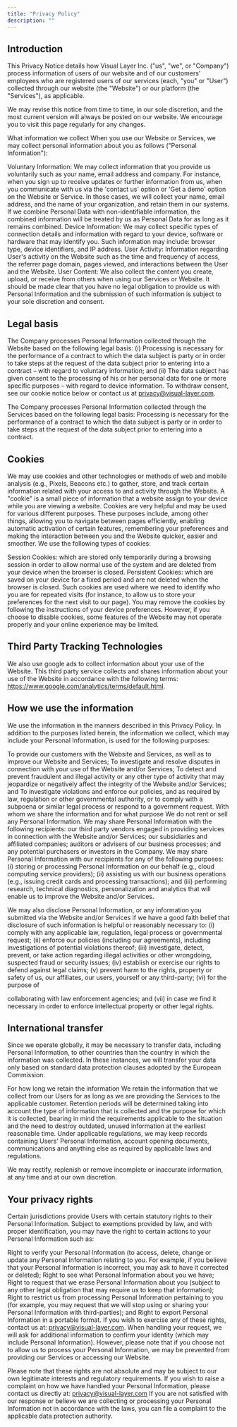 ```yaml
---
title: "Privacy Policy"
description: ""
---
```


## Introduction
This Privacy Notice details how Visual Layer Inc. ("us", "we", or "Company") process
information of users of our website and of our customers' employees who are
registered users of our services (each, "you" or "User") collected through our website
(the "Website") or our platform (the "Services"), as applicable.

We may revise this notice from time to time, in our sole discretion, and the most
current version will always be posted on our website. We encourage you to visit this page regularly for any changes.

What information we collect
When you use our Website or Services, we may collect personal information about you
as follows ("Personal Information"):

Voluntary Information: We may collect information that you provide us
voluntarily such as your name, email address and company. For instance, when
you sign up to receive updates or further information from us, when you
communicate with us via the 'contact us' option or 'Get a demo' option on the
Website or Service. In those cases, we will collect your name, email address,
and the name of your organization, and retain them in our systems. If we
combine Personal Data with non-identifiable information, the combined
information will be treated by us as Personal Data for as long as it remains
combined.
Device Information: We may collect specific types of connection details and
information with regard to your device, software or hardware that may identify
you. Such information may include: browser type, device identifiers, and IP
address.
User Activity: Information regarding User's activity on the Website such as the
time and frequency of access, the referrer page domain, pages viewed, and
interactions between the User and the Website.
User Content: We also collect the content you create, upload, or receive from
others when using our Services or Website.
It should be made clear that you have no legal obligation to provide us with Personal
Information and the submission of such information is subject to your sole discretion
and consent.

## Legal basis
The Company processes Personal Information collected through the Website based on
the following legal basis: (i) Processing is necessary for the performance of a contract
to which the data subject is party or in order to take steps at the request of the data
subject prior to entering into a contract – with regard to voluntary information; and (ii)
The data subject has given consent to the processing of his or her personal data for
one or more specific purposes – with regard to device information. To withdraw
consent, see our cookie notice below or contact us at privacy@visual-layer.com.

The Company processes Personal Information collected through the Services based on
the following legal basis: Processing is necessary for the performance of a contract to
which the data subject is party or in order to take steps at the request of the data
subject prior to entering into a contract.

## Cookies
We may use cookies and other technologies or methods of web and mobile analysis
(e.g., Pixels, Beacons etc.) to gather, store, and track certain information related with
your access to and activity through the Website. A "cookie" is a small piece of
information that a website assign to your device while you are viewing a website.
Cookies are very helpful and may be used for various different purposes. These
purposes include, among other things, allowing you to navigate between pages
efficiently, enabling automatic activation of certain features, remembering your
preferences and making the interaction between you and the Website quicker, easier
and smoother.
We use the following types of cookies:

Session Cookies: which are stored only temporarily during a browsing session
in order to allow normal use of the system and are deleted from your device
when the browser is closed.
Persistent Cookies: which are saved on your device for a fixed period and are
not deleted when the browser is closed. Such cookies are used where we need
to identify who you are for repeated visits (for instance, to allow us to store your
preferences for the next visit to our page).
You may remove the cookies by following the instructions of your device preferences.
However, if you choose to disable cookies, some features of the Website may not
operate properly and your online experience may be limited.

## Third Party Tracking Technologies
We also use google ads to collect information about your use of the Website. This third
party service collects and shares information about your use of the Website in accordance with the following terms: https://www.google.com/analytics/terms/default.html.

## How we use the information
We use the information in the manners described in this Privacy Policy. In addition to
the purposes listed herein, the information we collect, which may include your
Personal Information, is used for the following purposes:

To provide our customers with the Website and Services, as well as to improve
our Website and Services;
To investigate and resolve disputes in connection with your use of the Website
and/or Services;
To detect and prevent fraudulent and illegal activity or any other type of activity
that may jeopardize or negatively affect the integrity of the Website and/or
Services; and
To investigate violations and enforce our policies, and as required by law,
regulation or other governmental authority, or to comply with a subpoena or
similar legal process or respond to a government request.
With whom we share the information and for what purpose
We do not rent or sell any Personal Information. We may share Personal Information
with the following recipients:
our third party vendors engaged in providing services in connection with the
Website and/or Services;
our subsidiaries and affiliated companies;
auditors or advisers of our business processes; and
any potential purchasers or investors in the Company.
We may share Personal Information with our recipients for any of the following
purposes: (i) storing or processing Personal Information on our behalf (e.g., cloud
computing service providers); (ii) assisting us with our business operations (e.g.,
issuing credit cards and processing transactions); and (iii) performing research,
technical diagnostics, personalization and analytics that will enable us to improve the
Website and/or Services.

We may also disclose Personal Information, or any information you submitted via the
Website and/or Services if we have a good faith belief that disclosure of such
information is helpful or reasonably necessary to: (i) comply with any applicable law,
regulation, legal process or governmental request; (ii) enforce our policies (including
our agreements), including investigations of potential violations thereof; (iii)
investigate, detect, prevent, or take action regarding illegal activities or other
wrongdoing, suspected fraud or security issues; (iv) establish or exercise our rights to
defend against legal claims; (v) prevent harm to the rights, property or safety of us,
our affiliates, our users, yourself or any third-party; (vi) for the purpose of

collaborating with law enforcement agencies; and (vii) in case we find it necessary in
order to enforce intellectual property or other legal rights.

## International transfer
Since we operate globally, it may be necessary to transfer data, including Personal
Information, to other countries than the country in which the information was
collected. In these instances, we will transfer your data only based on standard data
protection clauses adopted by the European Commission.

For how long we retain the information
We retain the information that we collect from our Users for as long as we are
providing the Services to the applicable customer. Retention periods will be
determined taking into account the type of information that is collected and the
purpose for which it is collected, bearing in mind the requirements applicable to the
situation and the need to destroy outdated, unused information at the earliest
reasonable time. Under applicable regulations, we may keep records containing Users'
Personal Information, account opening documents, communications and anything else
as required by applicable laws and regulations.

We may rectify, replenish or remove incomplete or inaccurate information, at any time
and at our own discretion.

## Your privacy rights
Certain jurisdictions provide Users with certain statutory rights to their Personal
Information. Subject to exemptions provided by law, and with proper identification,
you may have the right to certain actions to your Personal Information such as:

Right to verify your Personal Information (to access, delete, change or update
any Personal Information relating to you. For example, if you believe that your
Personal Information is incorrect, you may ask to have it corrected or deleted);
Right to see what Personal Information about you we have;
Right to request that we erase Personal Information about you (subject to any
other legal obligation that may require us to keep that information);
Right to restrict us from processing Personal Information pertaining to you (for
example, you may request that we will stop using or sharing your Personal
Information with third-parties); and
Right to export Personal Information in a portable format.
If you wish to exercise any of these rights, contact us at: privacy@visual-layer.com.
When handling your request, we will ask for additional information to confirm your
identity (which may include Personal Information). However, please note that if you
choose not to allow us to process your Personal Information, we may be prevented
from providing our Services or accessing our Website.

Please note that these rights are not absolute and may be subject to our own
legitimate interests and regulatory requirements.
If you wish to raise a complaint on how we have handled your Personal Information,
please contact us directly at: privacy@visual-layer.com
If you are not satisfied with our response or believe we are collecting or processing
your Personal Information not in accordance with the laws, you can file a complaint to
the applicable data protection authority.

